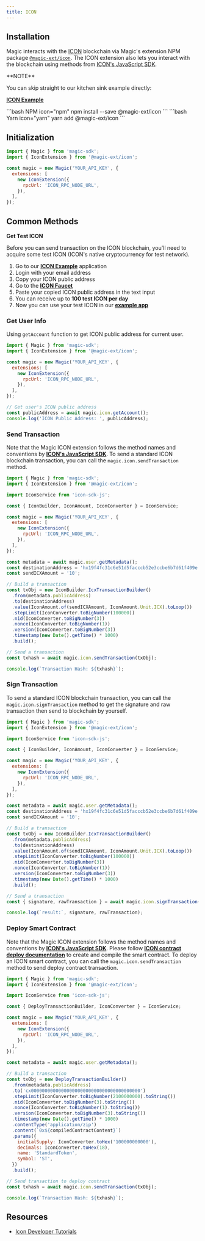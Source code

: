 ---
title: ICON
---


## Installation

Magic interacts with the [ICON](https://icon.foundation/) blockchain via Magic's extension NPM package [`@magic-ext/icon`](https://www.npmjs.com/package/@magic-ext/icon). The ICON extension also lets you interact with the blockchain using methods from [ICON's JavaScript SDK](https://www.icondev.io/icon-sdks/javascript).

<Note>
**NOTE**

You can skip straight to our kitchen sink example directly:

[**ICON Example**](https://go.magic.link/example-icon)
</Note>

<CodeGroup>
```bash NPM icon="npm"
npm install --save @magic-ext/icon
```
```bash Yarn icon="yarn"
yarn add @magic-ext/icon
```
</CodeGroup>

## Initialization

```js JavaScript icon="square-js"
import { Magic } from 'magic-sdk';
import { IconExtension } from '@magic-ext/icon';

const magic = new Magic('YOUR_API_KEY', {
  extensions: [
    new IconExtension({
      rpcUrl: 'ICON_RPC_NODE_URL',
    }),
  ],
});
```
## Common Methods

**Get Test ICON**

Before you can send transaction on the ICON blockchain, you'll need to acquire some test ICON (ICON's native cryptocurrency for test network).

1.  Go to our [**ICON Example**](https://go.magic.link/example-icon) application
2.  Login with your email address
3.  Copy your ICON public address
4.  Go to the [**ICON Faucet**](https://icon-faucet.ibriz.ai/)
5.  Paste your copied ICON public address in the text input
6.  You can receive up to **100 test ICON per day**
7.  Now you can use your test ICON in our [**example app**](https://go.magic.link/example-icon)

### Get User Info

Using `getAccount` function to get ICON public address for current user.

```js JavaScript icon="square-js"
import { Magic } from 'magic-sdk';
import { IconExtension } from '@magic-ext/icon';

const magic = new Magic('YOUR_API_KEY', {
  extensions: [
    new IconExtension({
      rpcUrl: 'ICON_RPC_NODE_URL',
    }),
  ],
});

// Get user's ICON public address
const publicAddress = await magic.icon.getAccount();
console.log('ICON Public Address: ', publicAddress);
```

### Send Transaction

Note that the Magic ICON extension follows the method names and conventions by [**ICON's JavaScript SDK**](https://www.icondev.io/icon-sdks/javascript). To send a standard ICON blockchain transaction, you can call the `magic.icon.sendTransaction` method.

```js JavaScript icon="square-js"
import { Magic } from 'magic-sdk';
import { IconExtension } from '@magic-ext/icon';

import IconService from 'icon-sdk-js';

const { IconBuilder, IconAmount, IconConverter } = IconService;

const magic = new Magic('YOUR_API_KEY', {
  extensions: [
    new IconExtension({
      rpcUrl: 'ICON_RPC_NODE_URL',
    }),
  ],
});

const metadata = await magic.user.getMetadata();
const destinationAddress = 'hx19f4fc31c6e51d5facccb52e3ccbe6b7d61f409e';
const sendICXAmount = '10';

// Build a transaction
const txObj = new IconBuilder.IcxTransactionBuilder()
  .from(metadata.publicAddress)
  .to(destinationAddress)
  .value(IconAmount.of(sendICXAmount, IconAmount.Unit.ICX).toLoop())
  .stepLimit(IconConverter.toBigNumber(100000))
  .nid(IconConverter.toBigNumber(3))
  .nonce(IconConverter.toBigNumber(1))
  .version(IconConverter.toBigNumber(3))
  .timestamp(new Date().getTime() * 1000)
  .build();

// Send a transaction
const txhash = await magic.icon.sendTransaction(txObj);

console.log(`Transaction Hash: ${txhash}`);
```

### Sign Transaction

To send a standard ICON blockchain transaction, you can call the `magic.icon.signTransaction` method to get the signature and raw transaction then send to blockchain by yourself.

```js JavaScript icon="square-js"
import { Magic } from 'magic-sdk';
import { IconExtension } from '@magic-ext/icon';

import IconService from 'icon-sdk-js';

const { IconBuilder, IconAmount, IconConverter } = IconService;

const magic = new Magic('YOUR_API_KEY', {
  extensions: [
    new IconExtension({
      rpcUrl: 'ICON_RPC_NODE_URL',
    }),
  ],
});

const metadata = await magic.user.getMetadata();
const destinationAddress = 'hx19f4fc31c6e51d5facccb52e3ccbe6b7d61f409e';
const sendICXAmount = '10';

// Build a transaction
const txObj = new IconBuilder.IcxTransactionBuilder()
  .from(metadata.publicAddress)
  .to(destinationAddress)
  .value(IconAmount.of(sendICXAmount, IconAmount.Unit.ICX).toLoop())
  .stepLimit(IconConverter.toBigNumber(100000))
  .nid(IconConverter.toBigNumber(3))
  .nonce(IconConverter.toBigNumber(1))
  .version(IconConverter.toBigNumber(3))
  .timestamp(new Date().getTime() * 1000)
  .build();

// Send a transaction
const { signature, rawTransaction } = await magic.icon.signTransaction(txObj);

console.log(`result:`, signature, rawTransaction);
```
### Deploy Smart Contract

Note that the Magic ICON extension follows the method names and conventions by [**ICON's JavaScript SDK**](https://www.icondev.io/icon-sdks/javascript). Please follow [**ICON contract deploy documentation**](https://www.icondev.io/btp-gitbook/deploy-smart-contracts-icon) to create and compile the smart contract. To deploy an ICON smart contract, you can call the `magic.icon.sendTransaction` method to send deploy contract transaction.

```js JavaScript icon="square-js"
import { Magic } from 'magic-sdk';
import { IconExtension } from '@magic-ext/icon';

import IconService from 'icon-sdk-js';

const { DeployTransactionBuilder, IconConverter } = IconService;

const magic = new Magic('YOUR_API_KEY', {
  extensions: [
    new IconExtension({
      rpcUrl: 'ICON_RPC_NODE_URL',
    }),
  ],
});

const metadata = await magic.user.getMetadata();

// Build a transaction
const txObj = new DeployTransactionBuilder()
  .from(metadata.publicAddress)
  .to('cx0000000000000000000000000000000000000000')
  .stepLimit(IconConverter.toBigNumber(2100000000).toString())
  .nid(IconConverter.toBigNumber(3).toString())
  .nonce(IconConverter.toBigNumber(1).toString())
  .version(IconConverter.toBigNumber(3).toString())
  .timestamp(new Date().getTime() * 1000)
  .contentType('application/zip')
  .content(`0x${compiledContractContent}`)
  .params({
    initialSupply: IconConverter.toHex('100000000000'),
    decimals: IconConverter.toHex(18),
    name: 'StandardToken',
    symbol: 'ST',
  })
  .build();

// Send transaction to deploy contract
const txhash = await magic.icon.sendTransaction(txObj);

console.log(`Transaction Hash: ${txhash}`);
```

## Resources
* [Icon Developer Tutorials](https://icon.community/tutorials/)
